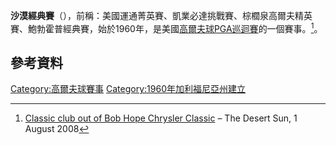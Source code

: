 {{Infobox golf tournament
| name             = 沙漠經典賽
| image            = 
| location         = [[Palm_Desert,_California|Palm Desert, California]] <br> [[La_Quinta,_California|La Quinta, California]]
| establishment    = 1960
| course           = [[PGA_West_Stadium_Course|PGA West Stadium Course]]<br/>PGA West Course<br/>La Quinta Country Club
| par              = 72 (all courses)
| yardage          = {{convert|7300|yd|m}} (PS)<br/>{{convert|7204|yd|m}} (PW)<br/>{{convert|7060|yd|m}} (LQ)
| org              = Desert Classic Charities
| tour             = [[PGA巡迴賽|PGA巡迴賽]]
| format           = [[比桿賽|比桿賽]]
| purse            = 580萬美元
| month_played     = 1月
| aggregate        = 324 {{le|喬·杜蘭特|Joe Durant}} (2001) – 90 holes<br>{{nowrap|260 [[派翠克·里德|派翠克·里德]] (2014) – 72 holes}}
| to-par           = −36 {{le|喬·杜蘭特|Joe Durant}} (2001) – 90 holes<br>−28 [[派翠克·里德|派翠克·里德]] (2014) – 72 holes
| current_champion = {{flagicon|KOR}} {{le|金施宇|Kim Si-woo}}
}}
{{Location map
|USA relief
|relief     = 1
|label      = <small>Palm Desert</small>
|lat        = 33.43
|long       = -116.22
|caption    = 在美國的位置
|float      = 
|background= 
|width      = 240
}}
'''沙漠經典賽'''（{{lang-en|Desert Classic}}），前稱：美國運通菁英賽、凱業必達挑戰賽、棕櫚泉高爾夫精英賽、鮑勃霍普經典賽，始於1960年，是美國[[高爾夫球|高爾夫球]][[PGA巡迴賽|PGA巡迴賽]]的一個賽事。<ref name="Courses2009">[http://www.mydesert.com/apps/pbcs.dll/article?AID=/20080801/EVENTS02/808010307&referrer=FRONTPAGECAROUSEL Classic club out of Bob Hope Chrysler Classic] – The Desert Sun, 1 August 2008</ref>。

==參考資料==
{{Reflist}}
{{coord|33.43|-116.22|display=t|type:event}}

{{PGA_Tour_Events}}

[[Category:高爾夫球賽事|Category:高爾夫球賽事]]
[[Category:1960年加利福尼亞州建立|Category:1960年加利福尼亞州建立]]